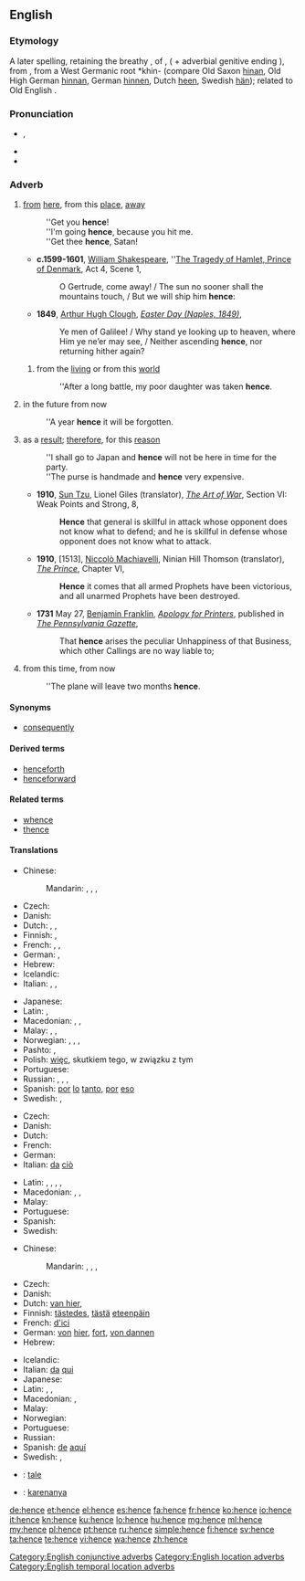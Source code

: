 ==English==

===Etymology===
A later {{etyl|enm|en}} spelling, retaining the breathy {{term|-s}}, of {{term|hennes|lang=enm}}, ({{term|henne|lang=enm}} + adverbial genitive ending {{term|-s|lang=enm}}), from {{etyl|ang|en}} {{term|heonan||lang=ang|away", "hence}}, from a West Germanic root *khin- (compare Old Saxon [[hinan]], Old High German [[hinnan]], German [[hinnen]], Dutch [[heen]], Swedish [[hän]]); related to Old English {{term|her||lang=ang|here}}.

===Pronunciation===
* {{IPA|/ˈhɛns/}}, {{X-SAMPA|/"hEns/}}
* {{audio|en-us-hence.ogg|Audio (US)}}
* {{rhymes|ɛns}}

===Adverb===
{{en-adv|-}}

# {{archaic}} [[from]] [[here]], from this [[place]], [[away]]
#: ''Get you '''hence'''!
#: ''I'm going '''hence''', because you hit me.
#: ''Get thee '''hence''', Satan!
#* '''c.1599-1601''', [[w:William Shakespeare|William Shakespeare]], ''[[s:The Tragedy of Hamlet, Prince of Denmark/Act 4|The Tragedy of Hamlet, Prince of Denmark]], Act 4, Scene 1,
#*: O Gertrude, come away! / The sun no sooner shall the mountains touch, / But we will ship him '''hence''':
#* '''1849''', [[w:Arthur Hugh Clough|Arthur Hugh Clough]], ''[[s:Easter Day (Naples, 1849)|Easter Day (Naples, 1849)]]'',
#*: Ye men of Galilee! / Why stand ye looking up to heaven, where Him ye ne’er may see, / Neither ascending '''hence''', nor returning hither again?
## {{archaic|figuratively}} from the [[living]] or from this [[world]]
##: ''After a long battle, my poor daughter was taken '''hence'''.
# {{archaic|of a length of time}} in the future from now
#: ''A year '''hence''' it will be forgotten.
# {{context|conjunctive}} as a [[result]]; [[therefore]], for this [[reason]]
#: ''I shall go to Japan and '''hence''' will not be here in time for the party.
#: ''The purse is handmade and '''hence''' very expensive.
#* '''1910''', [[w:Sun Tzu|Sun Tzu]], Lionel Giles (translator), ''[[s:The Art of War (Sun)/Section VI|The Art of War]]'', Section VI: Weak Points and Strong, 8,
#*: '''Hence''' that general is skillful in attack whose opponent does not know what to defend; and he is skillful in defense whose opponent does not know what to attack.
#* '''1910''', [1513], [[w:Niccolò Machiavelli|Niccolò Machiavelli]], Ninian Hill Thomson (translator), ''[[s:The Prince (Hill Thomson)/Chapter VI|The Prince]]'', Chapter VI,
#*: '''Hence''' it comes that all armed Prophets have been victorious, and all unarmed Prophets have been destroyed.
#* '''1731''' May 27, [[w:Benjamin Franklin|Benjamin Franklin]], ''[[s:Apology for Printers|Apology for Printers]]'', published in ''[[w:Pennsylvania Gazette|The Pennsylvania Gazette]]'',
#*: That '''hence''' arises the peculiar Unhappiness of that Business, which other Callings are no way liable to;
# {{context|temporal location}} from this time, from now
#: ''The plane will leave two months '''hence'''.

====Synonyms====
* {{sense|as a result; therefore, for this reason}} [[consequently]]

====Derived terms====
* [[henceforth]]
* [[henceforward]]

====Related terms====
* [[whence]]
* [[thence]]

====Translations====
{{trans-top|as a result, therefore}}
* Chinese:
*: Mandarin: {{t|zh|所以|tr=suǒyǐ|sc=Hani}}, {{t|zh|因此|tr=yīncǐ|sc=Hani}}, {{t|zh|於是|sc=Hani}}, {{t|zh|于是|tr=yúshì|sc=Hani}}
* Czech: {{t-|cs|tudíž}}
* Danish: {{t-|da|derfor}}
* Dutch: {{t+|nl|derhalve}}, {{t+|nl|dus}}, {{t+|nl|bijgevolg}}
* Finnish: {{t+|fi|joten}}, {{t+|fi|siksi}}
* French: {{t+|fr|ainsi}}, {{t+|fr|donc}}, {{t|fr|par conséquent}}
* German: {{t+|de|daher}}, {{t+|de|deshalb}}
* Hebrew: {{t|he|לכן|tr=lakhén}}
* Icelandic: {{t+|is|þess vegna}}
* Italian: {{t-|it|perciò}},  {{t+|it|dunque}},  {{t+|it|quindi}}
{{trans-mid}}
* Japanese: {{t|ja|それ故に|tr=それゆえに, sore-yue-ni)|sc=Jpan}}
* Latin: {{t|la|ergo}}, {{t|la|proinde}}
* Macedonian: {{t|mk|значи|tr=znáči}},  {{t|mk|затоа|tr=zátoa}},  {{t|mk|според тоа|tr=spóred tóa}}
* Malay: {{t|ms|kerana itu}}, {{t|ms|oleh sebab itu}}, {{t|ms|justeru itu}}
* Norwegian: {{t|no|herav}}, {{t|no|av}} {{t|no|dette}} {{t|no|følger}}, {{t|no|derfor}}, {{t|no|derav}}
* Pashto: {{t|ps|ځکه|tr=źëka}}, {{t|ps|نو|tr=no}}
* Polish: [[więc]], skutkiem tego, w związku z tym
* Portuguese: {{t+|pt|portanto}}
* Russian: {{t|ru|следовательно|tr=slédovatel’no|sc=Cyrl}}, {{t|ru|поэтому|tr=poétomu|sc=Cyrl}}, {{t|ru|потому|tr=potomú|sc=Cyrl}}, {{t|ru|значит|tr=znáčit|sc=Cyrl}}
* Spanish: [[por]] [[lo]] [[tanto]], [[por]] [[eso]]
* Swedish: {{t+|sv|därför}}, {{t|sv|följaktligen}}
{{trans-bottom}}

{{trans-top|from this source or origin}}
* Czech: {{t-|cs|odtud}}
* Danish: {{t-|da|deraf}}
* Dutch: {{t-|nl|vandaar}}
* French: {{t|fr|d'où}}
* German: {{t+|de|demnach}}
* Italian: [[da]] [[ciò]]
{{trans-mid}}
* Latin: {{t|la| inde}}, {{t|la|abhinc}}, {{t|la|ex eo tempore}}, {{t|la|istinc}}, {{t|la|ab eo tempore}}
* Macedonian: {{t|mk|значи|tr=znáči}},  {{t|mk|затоа|tr=zátoa}},  {{t|mk|заради тоа|tr=záradi tóa}}
* Malay: {{t|ms|dari sekarang}}
* Portuguese: {{t+|pt|daí}}
* Spanish: {{t|es|de ahí}}
* Swedish: {{t|sv|därav}}
{{trans-bottom}}

{{trans-top|from here}}
* Chinese:
*: Mandarin: {{t|zh|從這裡|sc=Hani}}, {{t|zh|从这里|tr=cóng zhèlǐ|sc=Hani}}, {{t|zh|從這兒|sc=Hani}}, {{t|zh|从这儿|tr=cóng zhèr|sc=Hani}}
* Czech: {{t-|cs|odtud}}
* Danish: {{t-|da|heden}}
* Dutch: [[van hier]], {{t|nl|heen}}
* Finnish: [[tästedes]], [[tästä]] [[eteenpäin]]
* French: [[d']][[ici]]
* German: [[von]] [[hier]], [[fort]], [[von dannen]]
* Hebrew: {{t|he|מכאן|tr=mikán|sc=Hebr}}
{{trans-mid}}
* Icelandic: {{t|is|héðan}}
* Italian: [[da]] [[qui]]
* Japanese: {{t|ja|ここから|tr=koko-kara|sc=Jpan}}
* Latin: {{t|la|hinc}}, {{t|la|ex hoc loco}}, {{t|la|post }}
* Macedonian: {{t|mk|оттука|tr=óttuka}},  {{t|mk|одовде|tr=ódovde}}
* Malay: {{t|ms|dari sini}}
* Norwegian: {{t|no|herfra}}
* Portuguese: {{t+|pt|daqui}}
* Russian: {{t+|ru|отсюда|tr=otsjúda}}
* Spanish: [[de]] [[aquí]]
* Swedish: {{t+|sv|hädanefter}}, {{t+|sv|härav}}
{{trans-bottom}}

{{checktrans-top}}
* {{ttbc|io}}: [[tale]]
* {{ttbc|id}}: [[karenanya]]
{{trans-bottom}}

[[Category:English conjunctive adverbs]]
[[Category:English location adverbs]]
[[Category:English temporal location adverbs]]

[[de:hence]]
[[et:hence]]
[[el:hence]]
[[es:hence]]
[[fa:hence]]
[[fr:hence]]
[[ko:hence]]
[[io:hence]]
[[it:hence]]
[[kn:hence]]
[[ku:hence]]
[[lo:hence]]
[[hu:hence]]
[[mg:hence]]
[[ml:hence]]
[[my:hence]]
[[pl:hence]]
[[pt:hence]]
[[ru:hence]]
[[simple:hence]]
[[fi:hence]]
[[sv:hence]]
[[ta:hence]]
[[te:hence]]
[[vi:hence]]
[[wa:hence]]
[[zh:hence]]